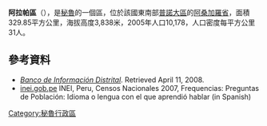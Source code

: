 '''阿拉帕區'''（{{lang-es|Distrito de Arapa}}），是[[秘魯|秘魯]]的一個區，位於該國東南部[[普諾大區|普諾大區]]的[[阿桑加羅省|阿桑加羅省]]，面積329.85平方公里，海拔高度3,838米，2005年人口10,178，人口密度每平方公里31人。

==參考資料==
*''[https://web.archive.org/web/20080423164200/http://desa.inei.gob.pe/mapas/bid/ Banco de Información Distrital]''. Retrieved April 11, 2008.
*[https://web.archive.org/web/20130127005551/http://iinei.inei.gob.pe/iinei/RedatamCpv2007.asp?id=ResultadosCensales%3Fori%3DC inei.gob.pe] INEI, Peru, Censos Nacionales 2007, Frequencias: Preguntas de Población: Idioma o lengua con el que aprendió hablar (in Spanish)

{{coord|15|08|30|S|70|07|03|W|source:kolossus-eswiki|display=title}}

{{Peru-geo-stub}}
[[Category:秘魯行政區|Category:秘魯行政區]]
